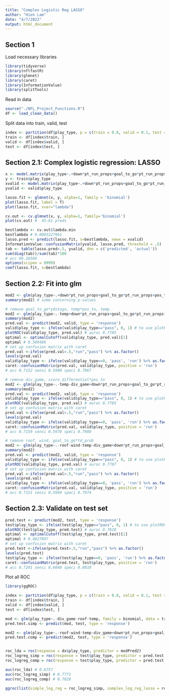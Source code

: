 ```yaml
---
title: "Complex Logistic Reg LASSO"
author: "Hien Lam"
date: "4/7/2022"
output: html_document
---
```

## Section 1

Load necessary libraries
```r
library(tidyverse)
library(nflfastR)
library(glmnet)
library(caret)
library(InformationValue)
library(splitTools)
```
Read in data
```r
source("./NFL_Project_Functions.R")
df <- load_clean_data()
```
Split data into train, valid, test
```r
index <- partition(df$play_type, p = c(train = 0.8, valid = 0.1, test = 0.1), seed = 42) 
train <- df[index$train, ]
valid <- df[index$valid, ]
test <- df[index$test, ]
```
## Section 2.1: Complex logistic regression: LASSO
```r
x <- model.matrix(play_type~.+down*pt_run_props+goal_to_go*pt_run_props+pos_to*pt_run_props+down*pos_to+down*goal_to_go+pos_to*game_seconds_remaining+pos_to*score_differential+pos_to*td_prob+pos_to*temp+pos_to*wp+down*yardline_100+down*game_seconds_remaining+down*ydstogo+down*score_differential+down*fg_prob+down*td_prob+down*wp+down*pt_run_props+goal_to_go*yardline_100+goal_to_go*ydstogo+goal_to_go*score_differential+goal_to_go*fg_prob+goal_to_go*td_prob+goal_to_go*wp+goal_to_go*pt_run_props, train)
y <- train$play_type
xvalid <- model.matrix(play_type~.+down*pt_run_props+goal_to_go*pt_run_props+pos_to*pt_run_props+down*pos_to+down*goal_to_go+pos_to*game_seconds_remaining+pos_to*score_differential+pos_to*td_prob+pos_to*temp+pos_to*wp+down*yardline_100+down*game_seconds_remaining+down*ydstogo+down*score_differential+down*fg_prob+down*td_prob+down*wp+down*pt_run_props+goal_to_go*yardline_100+goal_to_go*ydstogo+goal_to_go*score_differential+goal_to_go*fg_prob+goal_to_go*td_prob+goal_to_go*wp+goal_to_go*pt_run_props, valid)
yvalid <- valid$play_type

lasso.fit <- glmnet(x, y, alpha=1, family = 'binomial')
plot(lasso.fit, label = T)
plot(lasso.fit, xvar="lambda")

cv.out <- cv.glmnet(x, y, alpha=1, family='binomial')
plot(cv.out) #  45-61 preds

bestlambda <- cv.out$lambda.min
bestlambda # 0.0003227961
lasso.pred <- predict(lasso.fit, s=bestlambda, newx = xvalid)
InformationValue::confusionMatrix(yvalid, lasso.pred, threshold = .5)
tab <- table(lasso.pred>.5, yvalid, dnn = c('predicted', 'actual'))
sum(diag(tab))/sum(tab)*100
# acc 69.16569
options(scipen = 9999)
coef(lasso.fit, s=bestlambda) 
```
## Section 2.2: Fit into glm
```r
mod2 <- glm(play_type~.+down*pt_run_props+goal_to_go*pt_run_props+pos_to+pt_run_props+down*pos_to+down*goal_to_go+game_seconds_remaining*pos_to+score_differential*pos_to+td_prob*pos_to+temp*pos_to+wp*pos_to+yardline_100*down+game_seconds_remaining*down+down*ydstogo+down*score_differential+down*fg_prob+down*td_prob+down*wp+yardline_100*goal_to_go+goal_to_go*ydstogo+goal_to_go*score_differential+ goal_to_go*fg_prob+goal_to_go*td_prob+goal_to_go*wp, data=train, family = 'binomial')
summary(mod2) # some concerning p-values

# remove goal_to_go*ydstogo, temp*pos_to, temp
mod2 <- glm(play_type~.-temp+down*pt_run_props+goal_to_go*pt_run_props+pos_to+pt_run_props+down*pos_to+down*goal_to_go+game_seconds_remaining*pos_to+score_differential*pos_to+td_prob*pos_to+wp*pos_to+yardline_100*down+game_seconds_remaining*down+down*ydstogo+down*score_differential+down*fg_prob+down*td_prob+down*wp+yardline_100*goal_to_go+goal_to_go*score_differential+ goal_to_go*fg_prob+goal_to_go*td_prob+goal_to_go*wp, data=train, family = 'binomial')
summary(mod2)
pred.val <- predict(mod2, valid, type = 'response')
valid$play_type <- ifelse(valid$play_type=="pass", 0, 1) # to use plotROC()
plotROC(valid$play_type, pred.val) # auroc 0.7785
optimal <- optimalCutoff(valid$play_type, pred.val)[1]
optimal # 0.509486
# set up confusion matrix with caret
pred.val <-ifelse(pred.val>.5,"run","pass") %>% as.factor()
levels(pred.val)
valid$play_type <- ifelse(valid$play_type==0, 'pass', 'run') %>% as.factor()
caret::confusionMatrix(pred.val, valid$play_type, positive = 'run')
# acc 0.7152 sensi 0.5980 speci 0.7967

# remove div_game, score_differential*pos_to
mod2 <- glm(play_type~.-temp-div_game+down*pt_run_props+goal_to_go*pt_run_props+pos_to+pt_run_props+down*pos_to+down*goal_to_go+game_seconds_remaining*pos_to+td_prob*pos_to+wp*pos_to+yardline_100*down+game_seconds_remaining*down+down*ydstogo+down*score_differential+down*fg_prob+down*td_prob+down*wp+yardline_100*goal_to_go+goal_to_go*score_differential+ goal_to_go*fg_prob+goal_to_go*td_prob+goal_to_go*wp, data=train, family = 'binomial')
summary(mod2)
pred.val <- predict(mod2, valid, type = 'response')
valid$play_type <- ifelse(valid$play_type=="pass", 0, 1) # to use plotROC()
plotROC(valid$play_type, pred.val) # auroc 0.7785
# set up confusion matrix with caret
pred.val <-ifelse(pred.val>.5,"run","pass") %>% as.factor()
levels(pred.val)
valid$play_type <- ifelse(valid$play_type==0, 'pass', 'run') %>% as.factor()
caret::confusionMatrix(pred.val, valid$play_type, positive = 'run')
# acc 0.7159 sensi 0.5978 speci 0.7980

# remove roof, wind, goal_to_go*td_prob
mod2 <- glm(play_type~.-roof-wind-temp-div_game+down*pt_run_props+goal_to_go*pt_run_props+pos_to+pt_run_props+down*pos_to+down*goal_to_go+game_seconds_remaining*pos_to+td_prob*pos_to+wp*pos_to+yardline_100*down+game_seconds_remaining*down+down*ydstogo+down*score_differential+down*fg_prob+down*td_prob+down*wp+yardline_100*goal_to_go+goal_to_go*score_differential+ goal_to_go*fg_prob+goal_to_go*wp, data=train, family = 'binomial')
summary(mod2)
pred.val <- predict(mod2, valid, type = 'response')
valid$play_type <- ifelse(valid$play_type=="pass", 0, 1) # to use plotROC()
plotROC(valid$play_type, pred.val) # auroc 0.7787
# set up confusion matrix with caret
pred.val <-ifelse(pred.val>.5,"run","pass") %>% as.factor()
levels(pred.val)
valid$play_type <- ifelse(valid$play_type==0, 'pass', 'run') %>% as.factor()
caret::confusionMatrix(pred.val, valid$play_type, positive = 'run')
# acc 0.7151 sensi 0.5969 speci 0.7974
```
## Section 2.3: Validate on test set
```r
pred.test <- predict(mod2, test, type = 'response')
test$play_type <- ifelse(test$play_type=="pass", 0, 1) # to use plotROC()
plotROC(test$play_type, pred.test) # auroc 0.7828
optimal <- optimalCutoff(test$play_type, pred.test)[1]
optimal # 0.4827897
# set up confusion matrix with caret
pred.test <-ifelse(pred.test>.5,"run","pass") %>% as.factor()
levels(pred.test)
test$play_type <- ifelse(test$play_type==0, 'pass', 'run') %>% as.factor()
caret::confusionMatrix(pred.test, test$play_type, positive = 'run')
# acc 0.7201 sensi 0.6040 speci 0.8010
```
Plot all ROC
```r
library(ggROC)

index <- partition(df$play_type, p = c(train = 0.8, valid = 0.1, test = 0.1), seed = 42)
train <- df[index$train, ]
valid <- df[index$valid, ]
test <- df[index$test, ]

mod <- glm(play_type~.-div_game-roof-temp, family = binomial, data = train)
pred.test.simp <- predict(mod, test, type = 'response')

mod2 <- glm(play_type~.-roof-wind-temp-div_game+down*pt_run_props+goal_to_go*pt_run_props+pos_to+pt_run_props+down*pos_to+down*goal_to_go+game_seconds_remaining*pos_to+td_prob*pos_to+wp*pos_to+yardline_100*down+game_seconds_remaining*down+down*ydstogo+down*score_differential+down*fg_prob+down*td_prob+down*wp+yardline_100*goal_to_go+goal_to_go*score_differential+ goal_to_go*fg_prob+goal_to_go*wp, data=train, family = 'binomial')
pred.test.comp <- predict(mod2, test, type = 'response')


roc_lda = roc(response = dx$play_type, predictor = modPred2)
roc_logreg_simp = roc(response = test$play_type, predictor = pred.test.simp)
roc_logreg_comp = roc(response = test$play_type, predictor = pred.test.comp)

auc(roc_lda) # 0.6757
auc(roc_logreg_simp) # 0.7771
auc(roc_logreg_comp) # 0.7828

ggroc(list(simple_log_reg = roc_logreg_simp, complex_log_reg_lasso = roc_logreg_comp, LDA = roc_lda)) + geom_segment(aes(x = 1, xend = 0, y = 0, yend = 1), color="grey", linetype="dashed") + theme_minimal() + ggtitle('ROC Curves across all Methods')
```




